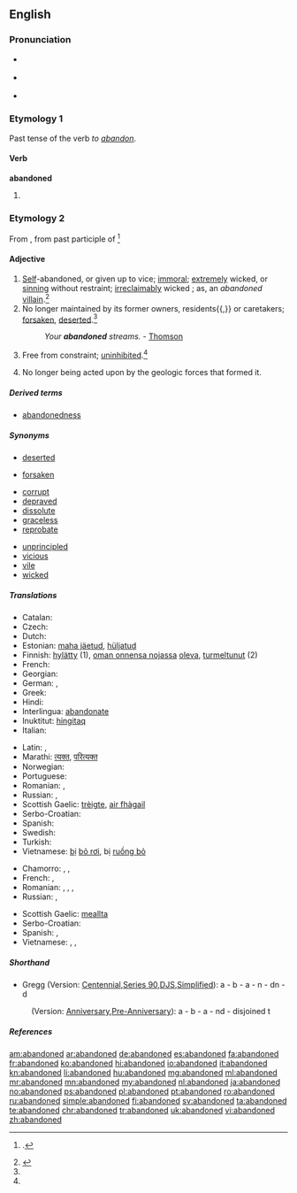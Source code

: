 ==English==

===Pronunciation===
* {{a|RP}} {{IPA|/əˈbæn.dn̩d/}}
* {{a|GenAm}} {{IPA|/əˈbæn.dn̩d/}}
* {{audio|en-us-abandoned.ogg|Audio (US)}}

===Etymology 1===
Past tense of the verb ''to [[abandon]]''.

====Verb====
'''abandoned'''

# {{past of|abandon}}

===Etymology 2===
From {{term|abandon|lang=en}}, from {{etyl|fr}} {{term|abandonne|abandonné|immoral|lang=fr}} past participle of {{term|abandonner|lang=fr}}<ref>{{reference-book | last = Dobbie | first = Elliott K. | coauthors = Dunmore, C. William, et al. | editor = Barnhart, Robert K.| title = Chambers Dictionary of Etymology | origyear = 1998 | year = 2004 | publisher = Chambers Harrap Publishers Ltd | location = Edinburgh, Scotland | isbn =0550142304 | pages = 2}}.</ref>

====Adjective====
{{en-adj}}

# [[self|Self]]-abandoned, or given up to vice; [[immoral]]; [[extremely]] wicked, or [[sinning]] without restraint; [[irreclaimably]] wicked ; as, an ''abandoned'' [[villain]].{{defdate|First attested from 1350 to 1470}}<ref name =SOED>{{reference-book | last =| first = | authorlink =  | coauthors =  | editor =Brown, Lesley  | others =  | title = The Shorter Oxford English Dictionary | origdate =  | origyear = 1933| origmonth =  | url =  | format =  | accessdate =  | accessyear =  | accessmonth =  | edition = 5th | date =  | year =2003| month =  | publisher =Oxford University Press  | location =Oxford, UK | language =  | id =  | doi = | isbn =978-0-19-860575-7 | lccn = | ol = | pages =2| chapter =  | chapterurl =  | quote =}}</ref>
# No longer maintained by its former owners, residents{{,}} or caretakers; [[forsaken]], [[deserted]].{{defdate|Late 15<sup>th</sup> century.}}<ref name =SOED/>
#: ''Your '''abandoned''' streams.'' - [[Thomson]]
# Free from constraint; [[uninhibited]].{{defdate|Late 17<sup>th</sup> century.}}<ref name =SOED/>
# {{context|geology}} No longer being acted upon by the geologic forces that formed it.

=====Derived terms=====
* [[abandonedness]]

=====Synonyms=====
{{rel-top|forsaken, deserted}}
* [[deserted]]
{{rel-mid}}
* [[forsaken]]
{{rel-bottom}}

{{rel-top|self-abandoned, wicked, given up to vice etc.}}
* [[corrupt]]
* [[depraved]]
* [[dissolute]]
* [[graceless]]
* [[reprobate]]
{{rel-mid}}
* [[unprincipled]]
* [[vicious]]
* [[vile]]
* [[wicked]]
{{rel-bottom}}

=====Translations=====
{{trans-top|forsaken, deserted}}
* Catalan: {{t-|ca|abandonat}}
* Czech: {{t-|cs|opuštěný}}
* Dutch: {{t+|nl|verlaten}}
* Estonian: [[maha jäetud]], [[hüljatud]]
* Finnish: [[hylätty]] (1), [[oman onnensa nojassa]] [[olla#Finnish|oleva]], [[turmeltunut]] (2)
* French: {{t+|fr|abandonné}}
* Georgian: {{t-|ka|მიტოვებული|sc=Geor}}
* German: {{t+|de|verlassen}}, {{t-|de|herrenlos}}
* Greek: {{t-|el|εγκατελελειμμένος}}
* Hindi: {{t-|hi|परित्यक्त|m|tr=parityakt|sc=Deva}}
* Interlingua: [[abandonate]]
* Inuktitut: [[hingitaq]]
* Italian: {{t+|it|abbandonato}}
{{trans-mid}}
* Latin: {{t-|la|derelictus}}, {{t-|la|desertus}}
* Marathi: [[त्यक्त]], [[परित्यक्त]]
* Norwegian: {{t-|no|løssluppen}}
* Portuguese: {{t+|pt|abandonado}}
* Romanian: {{t-|ro|abandonat|m}}, {{t-|ro|părăsit|m|n}}
* Russian: {{t+|ru|заброшенный|tr=zabróšennyj}}, {{t+|ru|покинутый|tr=pokínutyj}}
* Scottish Gaelic: [[trèigte]], [[fàg|air fhàgail]]
* Serbo-Croatian: {{t|sh|напуштен|m|tr=napušten|sc=Cyrl}}
* Spanish: {{t+|es|abandonado}}
* Swedish: {{t+|sv|övergiven}}
* Turkish: {{t-|tr|terk edilmiş}}
* Vietnamese: [[bị]] [[bỏ rơi]], bị [[ruồng bỏ]]
{{trans-bottom}}

{{trans-top|wicked, self-abandoned, given to sin}}
* Chamorro: {{t-|ch|maabandona|xs=Chamorro}},  {{t-|ch|madingo|xs=Chamorro}},  {{t-|ch|mayute|xs=Chamorro}}
* French: {{t+|fr|dévergondé|m}}, {{t+|fr|dévergondée|f}}
* Romanian: {{t-|ro|vicios|m}}, {{t-|ro|desfrânat|m|n}}, {{t+|ro|imoral|m|n}}, {{t-|ro|nerușinat|m|n}}
* Russian: {{t+|ru|падший|tr=pádšij}}, {{t+|ru|распутный|tr=raspútnyj}}
{{trans-mid}}
* Scottish Gaelic: [[meallta]]
* Serbo-Croatian: {{t|sh|запуштен|m|tr=zapušten|sc=Cyrl}}
* Spanish: {{t-|es|desenfrenado}}, {{t+|es|desinhibido}}
* Vietnamese: {{t+|vi|phóng đãng|xs=Vietnamese}}, {{t+|vi|truỵ lạc|xs=Vietnamese}}, {{t+|vi|trụy lạc|xs=Vietnamese}}
{{trans-bottom}}

=====Shorthand=====

* Gregg (Version: [http://en.wikipedia.org/wiki/Gregg_Shorthand#Centennial_Gregg_Shorthand Centennial],[http://en.wikipedia.org/wiki/Gregg_Shorthand#Series_90_Gregg_Shorthand Series 90],[http://en.wikipedia.org/wiki/Gregg_Shorthand#Diamond_Jubilee_Gregg_Shorthand  DJS],[http://en.wikipedia.org/wiki/Gregg_Shorthand#Simplified_Gregg_Shorthand Simplified]): a - b - a - n - dn - d
: (Version: [http://en.wikipedia.org/wiki/Gregg_Shorthand#Anniversary_Gregg_Shorthand Anniversary],[http://en.wikipedia.org/wiki/Gregg_Shorthand#Pre-Anniversary_Gregg_Shorthand Pre-Anniversary]): a - b - a - nd - disjoined t

=====References=====
<references/>

[[am:abandoned]]
[[ar:abandoned]]
[[de:abandoned]]
[[es:abandoned]]
[[fa:abandoned]]
[[fr:abandoned]]
[[ko:abandoned]]
[[hi:abandoned]]
[[io:abandoned]]
[[it:abandoned]]
[[kn:abandoned]]
[[li:abandoned]]
[[hu:abandoned]]
[[mg:abandoned]]
[[ml:abandoned]]
[[mr:abandoned]]
[[mn:abandoned]]
[[my:abandoned]]
[[nl:abandoned]]
[[ja:abandoned]]
[[no:abandoned]]
[[ps:abandoned]]
[[pl:abandoned]]
[[pt:abandoned]]
[[ro:abandoned]]
[[ru:abandoned]]
[[simple:abandoned]]
[[fi:abandoned]]
[[sv:abandoned]]
[[ta:abandoned]]
[[te:abandoned]]
[[chr:abandoned]]
[[tr:abandoned]]
[[uk:abandoned]]
[[vi:abandoned]]
[[zh:abandoned]]